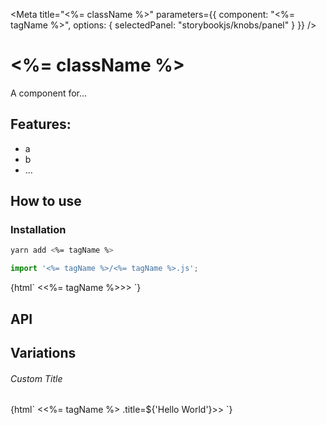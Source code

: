 

<Meta 
  title="<%= className %>"
  parameters={{
    component: "<%= tagName %>",
    options: { selectedPanel: "storybookjs/knobs/panel" }
  }}
/>

# <%= className %>

A component for...

## Features:

- a
- b
- ...

## How to use

### Installation

```bash
yarn add <%= tagName %>
```

```js
import '<%= tagName %>/<%= tagName %>.js';
```

<Preview withToolbar>
  <Story name="Simple">
    {html`
      <<%= tagName %>></<%= tagName %>>
    `}
  </Story>
</Preview>

## API

<Props of="<%= tagName %>" />

## Variations

###### Custom Title

<Story name="Custom Title">
  {html`
    <<%= tagName %> .title=${'Hello World'}></<%= tagName %>>
  `}
</Story>
